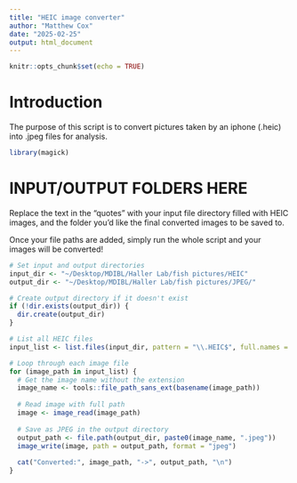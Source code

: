 ```yaml
---
title: "HEIC image converter"
author: "Matthew Cox"
date: "2025-02-25"
output: html_document
---
```


```r
knitr::opts_chunk$set(echo = TRUE)
```

# Introduction

The purpose of this script is to convert pictures taken by an iphone (.heic) into .jpeg files for analysis.

```r
library(magick)
```


# INPUT/OUTPUT FOLDERS HERE

Replace the text in the "quotes" with your input file directory filled with HEIC images, and the folder you'd like the final converted images to be saved to.

Once your file paths are added, simply run the whole script and your images will be converted!

```r
# Set input and output directories
input_dir <- "~/Desktop/MDIBL/Haller Lab/fish pictures/HEIC"
output_dir <- "~/Desktop/MDIBL/Haller Lab/fish pictures/JPEG/"
```


```r
# Create output directory if it doesn't exist
if (!dir.exists(output_dir)) {
  dir.create(output_dir)
}

# List all HEIC files
input_list <- list.files(input_dir, pattern = "\\.HEIC$", full.names = TRUE)

# Loop through each image file
for (image_path in input_list) {
  # Get the image name without the extension
  image_name <- tools::file_path_sans_ext(basename(image_path))
  
  # Read image with full path
  image <- image_read(image_path)
  
  # Save as JPEG in the output directory
  output_path <- file.path(output_dir, paste0(image_name, ".jpeg"))
  image_write(image, path = output_path, format = "jpeg")
  
  cat("Converted:", image_path, "->", output_path, "\n")
}


```

